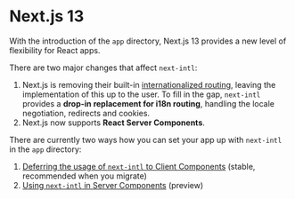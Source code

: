 
# Next.js 13

With the introduction of the `app` directory, Next.js 13 provides a new level of flexibility for React apps.

There are two major changes that affect `next-intl`:

1. Next.js is removing their built-in [internationalized routing](https://nextjs.org/docs/advanced-features/i18n-routing), leaving the implementation of this up to the user. To fill in the gap, `next-intl` provides a **drop-in replacement for i18n routing**, handling the locale negotiation, redirects and cookies.
2. Next.js now supports **React Server Components**.

There are currently two ways how you can set your app up with `next-intl` in the `app` directory:

1. [Deferring the usage of `next-intl` to Client Components](/docs/next-13/client-components) (stable, recommended when you migrate)
2. [Using `next-intl` in Server Components](/docs/next-13/server-components) (preview)
